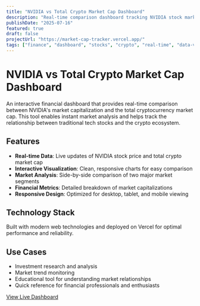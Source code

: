 ```yaml
---
title: "NVIDIA vs Total Crypto Market Cap Dashboard"
description: "Real-time comparison dashboard tracking NVIDIA stock market capitalization against total cryptocurrency market cap. Built with Claude Code for instant market analysis and financial data visualization."
publishDate: "2025-07-16"
featured: true
draft: false
projectUrl: "https://market-cap-tracker.vercel.app/"
tags: ["finance", "dashboard", "stocks", "crypto", "real-time", "data-visualization"]
---
```


# NVIDIA vs Total Crypto Market Cap Dashboard

An interactive financial dashboard that provides real-time comparison between NVIDIA's market capitalization and the total cryptocurrency market cap. This tool enables instant market analysis and helps track the relationship between traditional tech stocks and the crypto ecosystem.

## Features

- **Real-time Data**: Live updates of NVIDIA stock price and total crypto market cap
- **Interactive Visualization**: Clean, responsive charts for easy comparison
- **Market Analysis**: Side-by-side comparison of two major market segments
- **Financial Metrics**: Detailed breakdown of market capitalizations
- **Responsive Design**: Optimized for desktop, tablet, and mobile viewing

## Technology Stack

Built with modern web technologies and deployed on Vercel for optimal performance and reliability.

## Use Cases

- Investment research and analysis
- Market trend monitoring
- Educational tool for understanding market relationships
- Quick reference for financial professionals and enthusiasts

[View Live Dashboard](https://market-cap-tracker.vercel.app/)
